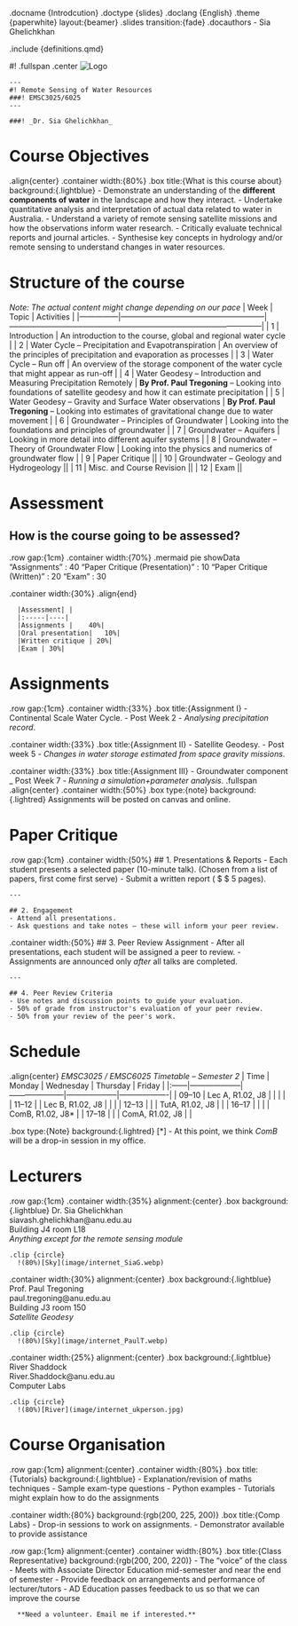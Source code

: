 .docname {Introdcution}
.doctype {slides}
.doclang {English}
.theme {paperwhite} layout:{beamer}
.slides transition:{fade}
.docauthors
  - Sia Ghelichkhan

.include {definitions.qmd}


#!
.fullspan
  .center
    ![Logo](image/new_logo.png)

    ---
    #! Remote Sensing of Water Resources
    ###! EMSC3025/6025
    ---

    ###! _Dr. Sia Ghelichkhan_

# Course Objectives
.align{center}
  .container width:{80%}
    .box title:{What is this course about} background:{.lightblue}
        - Demonstrate an understanding of the **different components of water** in the landscape and how they interact.
        - Undertake quantitative analysis and interpretation of actual data related to water in Australia.
        - Understand a variety of remote sensing satellite missions and how the observations inform water research.
        - Critically evaluate technical reports and journal articles.
        - Synthesise key concepts in hydrology and/or remote sensing to understand changes in water resources.

# Structure of the course
_Note: The actual content might change depending on our pace_
| Week          | Topic                                                  | Activities                                                                                      |
|---------------|--------------------------------------------------------|--------------------------------------------------------------------------------------------------|
| 1  | Introduction | An introduction to the course, global and regional water cycle |
| 2  | Water Cycle -- Precipitation and Evapotranspiration | An overview of the principles of precipitation and evaporation as processes                      |
| 3  | Water Cycle -- Run off  | An overview of the storage component of the water cycle that might appear as run-off             |
| 4  | Water Geodesy -- Introduction and Measuring Precipitation Remotely | **By Prof. Paul Tregoning** -- Looking into foundations of satellite geodesy and how it can estimate precipitation |
| 5  | Water Geodesy -- Gravity and Surface Water observations | **By Prof. Paul Tregoning** -- Looking into estimates of gravitational change due to water movement |
| 6  | Groundwater -- Principles of Groundwater | Looking into the foundations and principles of groundwater                                       |
| 7  | Groundwater -- Aquifers | Looking in more detail into different aquifer systems                                            |
| 8  | Groundwater -- Theory of Groundwater Flow | Looking into the physics and numerics of groundwater flow                                        |
| 9  | Paper Critique  ||
| 10 | Groundwater -- Geology and Hydrogeology               ||
| 11 | Misc. and Course Revision                              ||
| 12 | Exam                                                  ||


# Assessment
## How is the course going to be assessed?

.row gap:{1cm}
  .container width:{70%}
    .mermaid
      pie showData
          "Assignments" : 40
          "Paper Critique (Presentation)" : 10
          "Paper Critique (Written)" : 20
          "Exam" : 30

  .container width:{30%}
    .align{end}

      |Assessment| |
      |:-----|----|
      |Assignments |	40%|
      |Oral presentation|	10%|
      |Written critique | 20%|
      |Exam | 30%|

# Assignments
.row gap:{1cm}
  .container width:{33%}
    .box title:{Assignment I}
      - Continental Scale Water Cycle.
      - Post Week 2
      - _Analysing precipitation record_.

  .container width:{33%}
    .box title:{Assignment II}
      - Satellite Geodesy.
      - Post week 5
      - _Changes in water storage estimated from space gravity missions_.

  .container width:{33%}
    .box title:{Assignment III}
      - Groundwater component
      _ Post Week 7
      - _Running a simulation+parameter analysis_.
.fullspan
  .align{center}
    .container width:{50%}
      .box type:{note} background:{.lightred}
        Assignments will be posted on canvas and online.


# Paper Critique

.row gap:{1cm}
  .container width:{50%}
    ## 1. Presentations & Reports
    - Each student presents a selected paper (10-minute talk). (Chosen from a list of papers, first come first serve)
    - Submit a written report ( $ \approx $ 5 pages).

    ---

    ## 2. Engagement
    - Attend all presentations.
    - Ask questions and take notes — these will inform your peer review.


  .container width:{50%}
    ## 3. Peer Review Assignment
    - After all presentations, each student will be assigned a peer to review.
    - Assignments are announced only *after* all talks are completed.

    ---

    ## 4. Peer Review Criteria
    - Use notes and discussion points to guide your evaluation.
    - 50% of grade from instructor's evaluation of your peer review.
    - 50% from your review of the peer's work.



# Schedule

.align{center}
  _EMSC3025 / EMSC6025 Timetable – Semester 2_
  | Time  | Monday             | Wednesday          | Thursday            | Friday            |
  |:------|--------------------|---------------------|--------------------|-------------------|
  | 09–10 | Lec A, R1.02, J8   |                     |                    |                   |
  | 11–12 |                    | Lec B, R1.02, J8    |                    |                   |
  | 12–13 |                    |                     | TutA, R1.02, J8    |                   |
  | 16–17 |                    |                     |                    | ComB, R1.02, J8*  |
  | 17–18 |                    |                     | ComA, R1.02, J8    |                   |

.box type:{Note} background:{.lightred}
  [*] - At this point, we think _ComB_ will be a drop-in session in my office.

# Lecturers

.row gap:{1cm}
  .container width:{35%} alignment:{center}
    .box background:{.lightblue}
      Dr. Sia Ghelichkhan\
      siavash.ghelichkhan@anu.edu.au\
      Building J4 room L18\
      _Anything except for the remote sensing module_

    .clip {circle}
      !(80%)[Sky](image/internet_SiaG.webp)



  .container width:{30%} alignment:{center}
    .box background:{.lightblue}
      Prof. Paul Tregoning\
      paul.tregoning@anu.edu.au\
      Building J3 room 150\
      _Satellite Geodesy_

    .clip {circle}
      !(80%)[Sky](image/internet_PaulT.webp)

  .container width:{25%} alignment:{center}
    .box background:{.lightblue}
      River Shaddock\
      River.Shaddock@anu.edu.au\
      Computer Labs

    .clip {circle}
      !(80%)[River](image/internet_ukperson.jpg)



# Course Organisation
.row gap:{1cm} alignment:{center}
  .container width:{80%}
    .box title:{Tutorials} background:{.lightblue}
      - Explanation/revision of maths techniques
      - Sample exam-type questions
      - Python examples
      - Tutorials might explain how to do the assignments

  .container width:{80%} background:{rgb(200, 225, 200)}
    .box title:{Comp Labs}
      - Drop-in sessions to work on assignments.
      - Demonstrator available to provide assistance

.row gap:{1cm} alignment:{center}
  .container width:{80%}
    .box title:{Class Representative} background:{rgb(200, 200, 220)}
      - The "voice" of the class
      - Meets with Associate Director Education mid-semester and near the end of semester
      - Provide feedback on arrangements and performance of lecturer/tutors
      - AD Education passes feedback to us so that we can improve the course

      **Need a volunteer. Email me if interested.**
